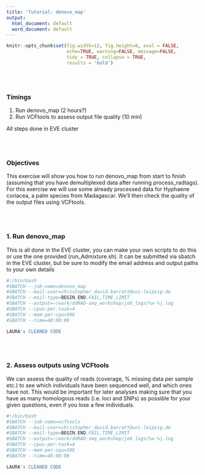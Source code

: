 ```yaml
---
title: 'Tutorial: denovo_map'
output:
  html_document: default
  word_document: default
---
```


```r
knitr::opts_chunk$set(fig.width=12, fig.height=8, eval = FALSE,
                      echo=TRUE, warning=FALSE, message=FALSE,
                      tidy = TRUE, collapse = TRUE,
                      results = 'hold')
```
\
\

### Timings 
  1. Run denovo_map (2 hours?)
  1. Run VCFtools to assess output file quality (10 min)

All steps done in EVE cluster  
  
\
\

### Objectives

This exercise will show you how to run denovo_map from start to finish (assuming that you have demultiplexed data after running process_radtags). For this exercise we will use some already processed data for Hyphaene coriacea, a palm species from Madagascar. We'll then check the quality of the output files using VCFtools.

\
\

### 1. Run denovo_map

This is all done in the EVE cluster, you can make your own scripts to do this or use the one provided (run_Admixture.sh). It can be submitted via sbatch in the EVE cluster, but be sure to modify the email address and output paths to your own details

```r
#!/bin/bash                                                                                                                            
#SBATCH --job-name=denovo_map
#SBATCH --mail-user=christopher_david.barratt@uni-leipzig.de
#SBATCH --mail-type=BEGIN,END,FAIL,TIME_LIMIT
#SBATCH --output=~/work/ddRAD-seq_workshop/job_logs/%x-%j.log
#SBATCH --cpus-per-task=4 
#SBATCH --mem-per-cpu=50G
#SBATCH --time=48:00:00

LAURA's CLEANED CODE
```

\
\

### 2. Assess outputs using VCFtools

We can assess the quality of reads (coverage, % missing data per sample etc.) to see which individuals have been sequenced well, and which ones have not. This would be important for later analyses making sure that you have as many homologous reads (i.e. loci and SNPs) as possible for your given questions, even if you lose a few individuals.

```r
#!/bin/bash                                                                                                                            
#SBATCH --job-name=vcftools
#SBATCH --mail-user=christopher_david.barratt@uni-leipzig.de
#SBATCH --mail-type=BEGIN,END,FAIL,TIME_LIMIT
#SBATCH --output=~/work/ddRAD-seq_workshop/job_logs/%x-%j.log
#SBATCH --cpus-per-task=4 
#SBATCH --mem-per-cpu=50G
#SBATCH --time=48:00:00

LAURA's CLEANED CODE
```



